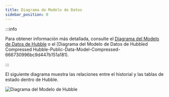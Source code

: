 ```yaml
---
title: Diagrama de Modelo de Datos
sidebar_position: 0
---
```


:::info

Para obtener información más detallada, consulte el [Diagrama del Modelo de Datos de Hubble](https://dbdiagram.io/d/Hubble-Public-Data-Model-66671e056bc9d447b1501801) o el \[Diagrama del Modelo de Datos de Hubbled Compressed Hubble-Public-Data-Model-Compressed-666730996bc9d447b151a181).

:::

El siguiente diagrama muestra las relaciones entre el historial y las tablas de estado dentro de Hubble.

![Diagrama del Modelo de Hubble](/img/hubble/data_model_diagram.png)
